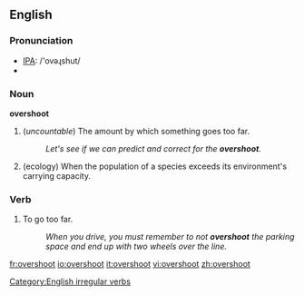 ==English==
=== Pronunciation ===
*[[w:IPA|IPA]]: /'ovəɻshut/
*{{audio|en-us-overshoot.ogg|Audio (US)}}

===Noun===
'''overshoot'''
#(''uncountable'') The amount by which something goes too far.
#:''Let's see if we can predict and correct for the '''overshoot'''.''
#(ecology) When the population of a species exceeds its environment's carrying capacity.

=== Verb ===
{{irregverb|'''to overshoot'''|'''[[overshoots]]'''|'''[[overshot]]'''|'''[[overshot]]'''|'''[[overshooting]]'''}}

# To go too far.
#:''When you drive, you must remember to not '''overshoot''' the parking space and end up with two wheels over the line.''

[[Category:English irregular verbs]]

[[fr:overshoot]]
[[io:overshoot]]
[[it:overshoot]]
[[vi:overshoot]]
[[zh:overshoot]]
